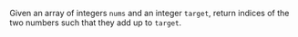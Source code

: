 Given an array of integers `nums` and an integer `target`, return indices of the two numbers such that they add up to `target`.